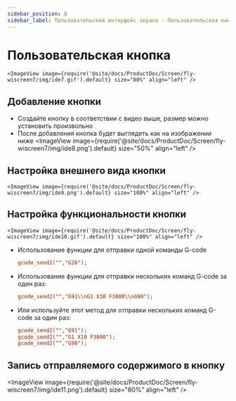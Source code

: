 ```yaml
---
sidebar_position: 8
sidebar_label: Пользовательский интерфейс экрана - Пользовательская кнопка
---
```







# Пользовательская кнопка

    <ImageView image={require('@site/docs/ProductDoc/Screen/fly-wiscreen7/img/ide7.gif').default} size="80%" align="left" />

## Добавление кнопки
* Создайте кнопку в соответствии с видео выше, размер можно установить произвольно
* После добавления кнопка будет выглядеть как на изображении ниже
    <ImageView image={require('@site/docs/ProductDoc/Screen/fly-wiscreen7/img/ide8.png').default} size="50%" align="left" />

## Настройка внешнего вида кнопки
    <ImageView image={require('@site/docs/ProductDoc/Screen/fly-wiscreen7/img/ide9.png').default} size="100%" align="left" />

## Настройка функциональности кнопки
    <ImageView image={require('@site/docs/ProductDoc/Screen/fly-wiscreen7/img/ide10.gif').default} size="100%" align="left" />

* Использование функции для отправки одной команды G-code  
    ```cfg
    gcode_send2("","G28");
    ```
* Использование функции для отправки нескольких команд G-code за один раз:
    ```cfg
    gcode_send2("","G91\\nG1 X10 F3000\\nG90");
    ```
* Или используйте этот метод для отправки нескольких команд G-code за один раз:
    ```cfg
    gcode_send2("","G91");
    gcode_send2("","G1 X10 F3000");
    gcode_send2("","G90");
    ```
## Запись отправляемого содержимого в кнопку
   <ImageView image={require('@site/docs/ProductDoc/Screen/fly-wiscreen7/img/ide11.png').default} size="60%" align="left" />

